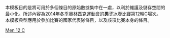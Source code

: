 <noinclude>
本模板目的是將可用於多個條目的原始數據集中在一處，以利於維護及儲存空間的最小化。所述內容為[[2014年冬季奧林匹克運動會]]的[[2014年冬季奧林匹克運動會男子冰壺比賽|'''男子'''冰壺比賽]]第12輪C場次。本模板典型應用於參加比賽的國家代表隊條目，以及該項比賽本身的條目。
</noinclude>{{Curlingbox
| sheet = C {{v|2014 Winter Olympics men's curling draw 12 sheet C}}
| team1 = {{flagIOC|SUI|2014年冬季}}（[[Sven Michel|Michel]]）{{X}}
|1|1|0|0|1|0|2|1|0|X| |6
| team2 = {{flagIOC|USA|2014年冬季}}（[[约翰·舒斯特|舒斯特]]）
|0|0|0|1|0|1|0|0|1|X| |3
}}<noinclude>
{{2014 Winter Olympics curling convenience template navbox}}
[[Category:2014年冬季奧林匹克運動會冰壺比賽模板|Men 12 C]]
</noinclude>
